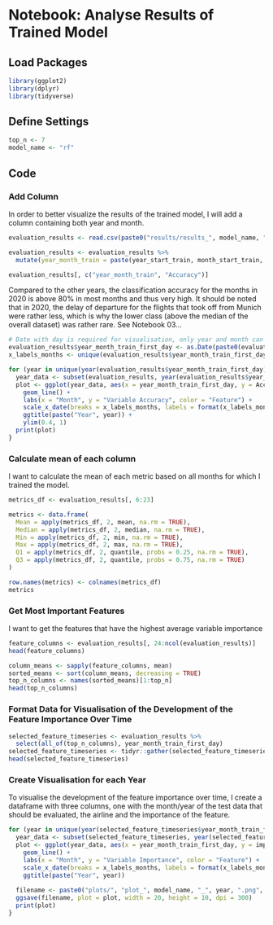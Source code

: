 # Notebook: Analyse Results of Trained Model

## Load Packages

```r
library(ggplot2)
library(dplyr)
library(tidyverse)
```

## Define Settings

```r
top_n <- 7
model_name <- "rf"
```

## Code

### Add Column

In order to better visualize the results of the trained model, I will add a column containing both year and month.

```r
evaluation_results <- read.csv(paste0("results/results_", model_name, ".csv"))

evaluation_results <- evaluation_results %>%
  mutate(year_month_train = paste(year_start_train, month_start_train, sep = "-"))

evaluation_results[, c("year_month_train", "Accuracy")]
```

Compared to the other years, the classification accuracy for the months in 2020 is above 80% in most months and thus very high. It should be noted that in 2020, the delay of departure for the flights that took off from Munich were rather less, which is why the lower class (above the median of the overall dataset) was rather rare. See Notebook 03...

```r
# Date with day is required for visualisation, only year and month can't be transformed into a value of type Date
evaluation_results$year_month_train_first_day <- as.Date(paste0(evaluation_results$year_month_train, "-01"))
x_labels_months <- unique(evaluation_results$year_month_train_first_day)

for (year in unique(year(evaluation_results$year_month_train_first_day))) {
  year_data <- subset(evaluation_results, year(evaluation_results$year_month_train_first_day) == year)
  plot <- ggplot(year_data, aes(x = year_month_train_first_day, y = Accuracy)) +
    geom_line() +
    labs(x = "Month", y = "Variable Accuracy", color = "Feature") +
    scale_x_date(breaks = x_labels_months, labels = format(x_labels_months, "%b %Y")) +
    ggtitle(paste("Year", year)) +
    ylim(0.4, 1)
  print(plot) 
}
```

### Calculate mean of each column

I want to calculate the mean of each metric based on all months for which I trained the model.

```r
metrics_df <- evaluation_results[, 6:23]

metrics <- data.frame(
  Mean = apply(metrics_df, 2, mean, na.rm = TRUE),
  Median = apply(metrics_df, 2, median, na.rm = TRUE),
  Min = apply(metrics_df, 2, min, na.rm = TRUE),
  Max = apply(metrics_df, 2, max, na.rm = TRUE),
  Q1 = apply(metrics_df, 2, quantile, probs = 0.25, na.rm = TRUE),
  Q3 = apply(metrics_df, 2, quantile, probs = 0.75, na.rm = TRUE)
)

row.names(metrics) <- colnames(metrics_df)
metrics
```

###  Get Most Important Features

I want to get the features that have the highest average variable importance

```r
feature_columns <- evaluation_results[, 24:ncol(evaluation_results)]
head(feature_columns)
```

```r
column_means <- sapply(feature_columns, mean)
sorted_means <- sort(column_means, decreasing = TRUE)
top_n_columns <- names(sorted_means)[1:top_n]
head(top_n_columns)
```


### Format Data for Visualisation of the Development of the Feature Importance Over Time

```r
selected_feature_timeseries <- evaluation_results %>%
  select(all_of(top_n_columns), year_month_train_first_day)
selected_feature_timeseries <- tidyr::gather(selected_feature_timeseries, key = "feature", value = "importance", -year_month_train_first_day)
head(selected_feature_timeseries)
```

### Create Visualisation for each Year

To visualise the development of the feature importance over time, I create a dataframe with three columns, one with the month/year of the test data that should be evaluated, the airline and the importance of the feature.

```r
for (year in unique(year(selected_feature_timeseries$year_month_train_first_day))) {
  year_data <- subset(selected_feature_timeseries, year(selected_feature_timeseries$year_month_train_first_day) == year)
  plot <- ggplot(year_data, aes(x = year_month_train_first_day, y = importance, color = feature)) +
    geom_line() +
    labs(x = "Month", y = "Variable Importance", color = "Feature") +
    scale_x_date(breaks = x_labels_months, labels = format(x_labels_months, "%b %Y")) +
    ggtitle(paste("Year", year))
  
  filename <- paste0("plots/", "plot_", model_name, "_", year, ".png", sep = "")
  ggsave(filename, plot = plot, width = 20, height = 10, dpi = 300)
  print(plot) 
}
```
